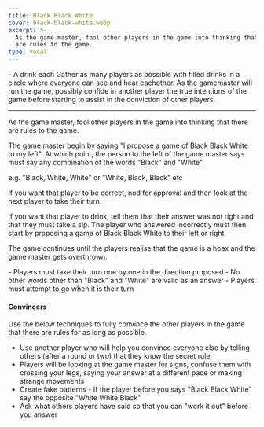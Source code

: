 ```yaml
---
title: Black Black White
cover: black-black-white.webp
excerpt: >-
  As the game master, fool other players in the game into thinking that there
  are rules to the game.
type: vocal
---
```


<GameHero
  cover="/BeerGoggleGames/images/black-black-white.webp"
  alt="Black Black White"
/>

<GameSection title="Equipment" icon="/BeerGoggleGames/images/liquor.webp">
-   A drink each
</GameSection>

<GameSection title="Setup" icon="/BeerGoggleGames/images/settings.webp">
Gather as many players as possible with filled drinks in a circle where everyone can see and hear eachother. As the gamemaster will run the game, possibly confide in another player the true intentions of the game before starting to assist in the conviction of other players.

* * *
</GameSection>

<GameSection title="Aim of the Game" icon="/BeerGoggleGames/images/target.webp">
<p>As the game master, fool other players in the game into thinking that there are rules to the game.</p>
</GameSection>

<GameSection title="How to Play" icon="/BeerGoggleGames/images/question.webp">
The game master begin by saying "I propose a game of Black Black White to my left". At which point, the person to the left of the game master says must say any combination of the words "Black" and "White".

e.g. "Black, White, White" or "White, Black, Black" etc

If you want that player to be correct, nod for approval and then look at the next player to take their turn.

If you want that player to drink, tell them that their answer was not right and that they must take a sip. The player who answered incorrectly must then start by proposing a game of Black Black White to their left or right.

The game continues until the players realise that the game is a hoax and the game master gets overthrown.
</GameSection>

<GameSection title="Rules" icon="/BeerGoggleGames/images/rules.webp">
-   Players must take their turn one by one in the direction proposed
-   No other words other than "Black" and "White" are valid as an answer
-   Players must attempt to go when it is their turn
</GameSection>

<GameSection title="Special Edition" icon="/BeerGoggleGames/images/special.webp">

<h4>Convincers</h4>

Use the below techniques to fully convince the other players in the game that there are rules for as long as possible.

-   Use another player who will help you convince everyone else by telling others (after a round or two) that they know the secret rule
-   Players will be looking at the game master for signs, confuse them with crossing your legs, saying your answer at a different pace or making strange movements
-   Create fake patterns - If the player before you says "Black Black White" say the opposite "White White Black"
-   Ask what others players have said so that you can "work it out" before you answer
</GameSection>

<ShareButtons title="Black Black White" />

<FeedbackCard>
</FeedbackCard>
